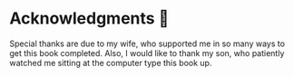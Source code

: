 # Acknowledgments 🙏 {#acknowledgments .unnumbered}

Special thanks are due to my wife, who supported me in so many ways to get this book completed. Also, I would like to thank my son, who patiently watched me sitting at the computer type this book up.
